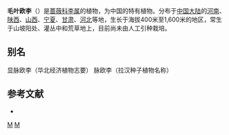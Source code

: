 {{Speciesbox 
| genus = Prunus
| species = dictyoneura
| authority = Diels
}}
'''毛叶欧李'''（{{lang-xm|Prunus dictyoneura}}）是[[蔷薇科|蔷薇科]][[李属|李属]]的植物，为中国的特有植物。分布于[[中国大陆|中国大陆]]的[[河南|河南]]、[[陕西|陕西]]、[[山西|山西]]、[[宁夏|宁夏]]、[[甘肃|甘肃]]、[[河北|河北]]等地，生长于海拔400米至1,600米的地区，常生于山坡阳处、灌丛中和荒草地上，目前尚未由人工引种栽培。

== 别名 ==
显脉欧李（华北经济植物志要） 脉欧李（拉汉种子植物名称）

== 参考文献 ==
<div class="references-small">
* {{cite web| url =http://www.bioinfo.cn/db05/KmzwSpecies.php?action=view&id=18593| title =毛叶欧李| work =《中国高等植物数据库全库》| publisher =中国科学院微生物研究所| author =昆明植物研究所| accessdate =2009-02-25| deadurl =yes| archiveurl =https://web.archive.org/web/20160305035001/http://www.bioinfo.cn/db05/KmzwSpecies.php?action=view&id=18593| archivedate =2016-03-05}}
</div>
{{Taxonbar|from=Q11126612}}

[[Category:李属|M]]
[[Category:矮生樱组|M]]

{{植物小作品}}
